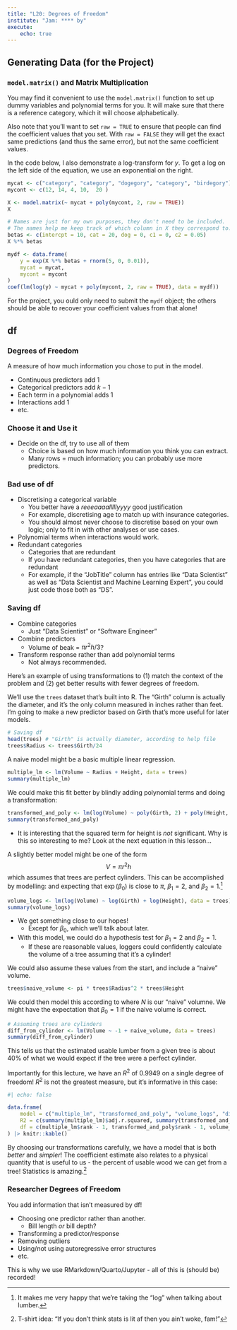```yaml
---
title: "L20: Degrees of Freedom"
institute: "Jam: **** by"
execute: 
    echo: true
---
```


## Generating Data (for the Project)

### `model.matrix()` and Matrix Multiplication

:::notes
You may find it convenient to use the `model.matrix()` function to set up dummy variables and polynomial terms for you. It will make sure that there is a reference category, which it will choose alphabetically.

Also note that you'll want to set `raw = TRUE` to ensure that people can find the coefficient values that you set. With `raw = FALSE` they will get the exact same predictions (and thus the same error), but not the same coefficient values.

In the code below, I also demonstrate a log-transform for $y$. To get a log on the left side of the equation, we use an exponential on the right.
:::

```r
mycat <- c("category", "category", "dogegory", "category", "birdegory")
mycont <- c(12, 14, 4, 10,  20 )

X <- model.matrix(~ mycat + poly(mycont, 2, raw = TRUE))
X

# Names are just for my own purposes, they don't need to be included.
# The names help me keep track of which column in X they correspond to.
betas <- c(intercpt = 10, cat = 20, dog = 0, c1 = 0, c2 = 0.05)
X %*% betas

mydf <- data.frame(
    y = exp(X %*% betas + rnorm(5, 0, 0.01)), 
    mycat = mycat, 
    mycont = mycont
)
coef(lm(log(y) ~ mycat + poly(mycont, 2, raw = TRUE), data = mydf))
```

For the project, you ould only need to submit the `mydf` object; the others should be able to recover your coefficient values from that alone!


## df

### Degrees of Freedom

A measure of how much information you chose to put in the model.

- Continuous predictors add 1\lspace
- Categorical predictors add $k-1$\lspace
- Each term in a polynomial adds 1\lspace
- Interactions add 1\lspace
- etc.

### Choose it and Use it

- Decide on the df, try to use all of them
    - Choice is based on how much information you think you can extract.
    - Many rows = much information; you can probably use more predictors.

### Bad use of df

- Discretising a categorical variable
    - You better have a *reeeaaaalllllyyyy* good justification
    - For example, discretising age to match up with insurance categories.
    - You should almost never choose to discretise based on your own logic; only to fit in with other analyses or use cases.\lspace
- Polynomial terms when interactions would work.\lspace
- Redundant categories
    - Categories that are redundant
    - If you have redundant categories, then you have categories that are redundant
    - For example, if the "JobTitle" column has entries like "Data Scientist" as well as "Data Scientist and Machine Learning Expert", you could just code those both as "DS". 




### Saving df

- Combine categories
    - Just "Data Scientist" or "Software Engineer"\lspace
- Combine predictors
    - Volume of beak = $\pi r^2h/3$?\lspace
- Transform response rather than add polynomial terms
    - Not always recommended.

:::notes
Here's an example of using transformations to (1) match the context of the problem and (2) get better results with fewer degrees of freedom.

We'll use the `trees` dataset that's built into R. The "Girth" column is actually the diameter, and it's the only column measured in inches rather than feet. I'm going to make a new predictor based on Girth that's more useful for later models.

```r
# Saving df
head(trees) # "Girth" is actually diameter, according to help file
trees$Radius <- trees$Girth/24
```

A naive model might be a basic multiple linear regression.

```r
multiple_lm <- lm(Volume ~ Radius + Height, data = trees)
summary(multiple_lm)
```

We could make this fit better by blindly adding polynomial terms and doing a transformation:

```r
transformed_and_poly <- lm(log(Volume) ~ poly(Girth, 2) + poly(Height, 2), data = trees)
summary(transformed_and_poly)
```

- It is interesting that the squared term for height is *not* significant. Why is this so interesting to me? Look at the next equation in this lesson...

A slightly better model might be one of the form
$$
V = \pi r^2h
$$
which assumes that trees are perfect cylinders. This can be accomplished by modelling:
\begin{align*}
\log(V) &= \beta_0 + \beta_1\log(r) + \beta_2\log(h) + \epsilon\\
\implies V &= \exp(\beta_0)r^\beta_1h^\beta_2\exp(\epsilon)
\end{align*}
and expecting that $\exp(\beta_0)$ is close to $\pi$, $\beta_1 = 2$, and $\beta_2 = 1$.^[It makes me very happy that we're taking the "log" when talking about lumber.]

```r
volume_logs <- lm(log(Volume) ~ log(Girth) + log(Height), data = trees)
summary(volume_logs)
```

- We get something close to our hopes!
    - Except for $\beta_0$, which we'll talk about later.
- With this model, we could do a hypothesis test for $\beta_1 = 2$ and $\beta_2 = 1$. 
    - If these are reasonable values, loggers could confidently calculate the volume of a tree assuming that it's a cylinder!

We could also assume these values from the start, and include a "naive" volume.

```r
trees$naive_volume <- pi * trees$Radius^2 * trees$Height
```

We could then model this according to
\begin{align*}
V & = \beta_0N + \epsilon
\end{align*}
where $N$ is our "naive" volumne. We might have the expectation that $\beta_0 = 1$ if the naive volume is correct.

```r
# Assuming trees are cylinders
diff_from_cylinder <- lm(Volume ~ -1 + naive_volume, data = trees)
summary(diff_from_cylinder)
```

This tells us that the estimated usable lumber from a given tree is about 40\% of what we would expect if the tree were a perfect cylinder.

Importantly for this lecture, we have an $R^2$ of 0.9949 on a single degree of freedom! $R^2$ is not the greatest measure, but it's informative in this case:

```r
#| echo: false

data.frame(
    model = c("multiple_lm", "transformed_and_poly", "volume_logs", "diff_from_cylinder"),
    R2 = c(summary(multiple_lm)$adj.r.squared, summary(transformed_and_poly)$adj.r.squared, summary(volume_logs)$adj.r.squared, summary(diff_from_cylinder)$adj.r.squared),
    df = c(multiple_lm$rank - 1, transformed_and_poly$rank - 1, volume_logs$rank - 1, diff_from_cylinder$rank)
) |> knitr::kable()
```

By choosing our transformations carefully, we have a model that is both *better* and *simpler*! The coefficient estimate also relates to a physical quantity that is useful to us - the percent of usable wood we can get from a tree! Statistics is amazing.^[T-shirt idea: "If you don't think stats is lit af then you ain't woke, fam!"]
:::

### Researcher Degrees of Freedom

You add information that isn't measured by df!

- Choosing one predictor rather than another.
    - Bill length *or* bill depth?\lspace
- Transforming a predictor/response\lspace
- Removing outliers\lspace
- Using/not using autoregressive error structures\lspace
- etc.

This is why we use RMarkdown/Quarto/Jupyter - all of this is (should be) recorded!
